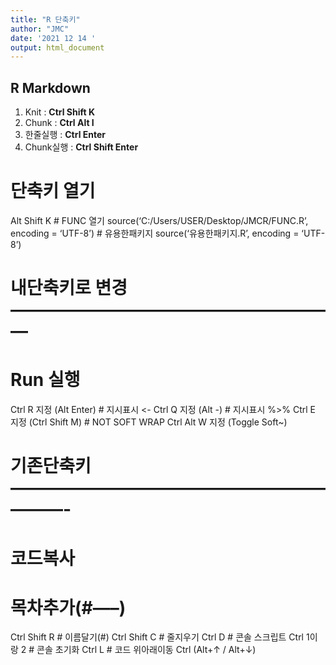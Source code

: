```yaml
---
title: "R 단축키"
author: "JMC"
date: '2021 12 14 '
output: html_document
---
```


## R Markdown
1. Knit : __Ctrl Shift K__
1. Chunk : __Ctrl Alt I__
1. 한줄실행 : __Ctrl Enter__
1. Chunk실행 : __Ctrl Shift Enter__

# 단축키 열기 
Alt Shift K
# FUNC 열기
source('C:/Users/USER/Desktop/JMCR/FUNC.R', encoding = 'UTF-8')
# 유용한패키지 
source('유용한패키지.R', encoding = 'UTF-8')

# 내단축키로 변경 ---------------------------------------------------------

# Run 실행
Ctrl R 지정 (Alt Enter)
# 지시표시 <-
Ctrl Q 지정 (Alt -)
# 지시표시 %>% 
Ctrl E 지정 (Ctrl Shift M) 
# NOT SOFT WRAP
Ctrl Alt W 지정 (Toggle Soft~)

# 기존단축키 ----------------------------------------------------------------
# 코드복사
# 목차추가(#-----)
Ctrl Shift R
# 이름달기(#) 
Ctrl Shift C
# 줄지우기
Ctrl D
# 콘솔 스크립트
Ctrl 1이랑 2 
# 콘솔 초기화
Ctrl L
# 코드 위아래이동
Ctrl (Alt+↑ / Alt+↓)
